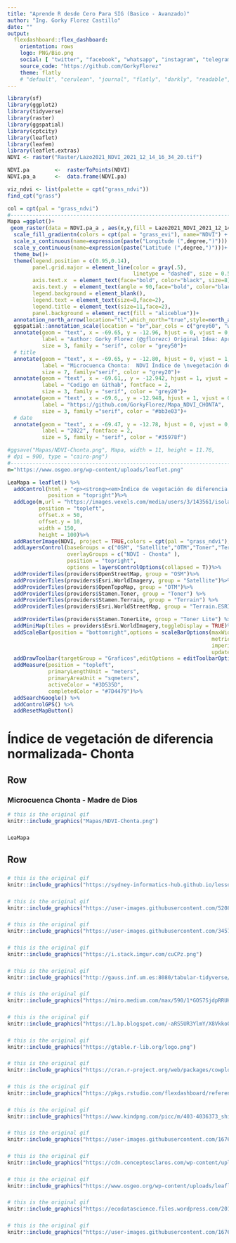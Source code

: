 ---
title: "Aprende R desde Cero Para SIG (Basico - Avanzado)"
author: "Ing. Gorky Florez Castillo"
date: ""
output: 
  flexdashboard::flex_dashboard:
    orientation: rows
    logo: PNG/Bio.png
    social: [ "twitter", "facebook", "whatsapp", "instagram", "telegram", "linkedin", "pinterest" ]
    source_code: "https://github.com/GorkyFlorez"
    theme: flatly
    # "default", "cerulean", "journal", "flatly", "darkly", "readable", "spacelab", "united", "cosmo", "lumen", "paper", "sandstone", "simplex", "yeti"
---


```{r setup, include=FALSE}
library(sf)
library(ggplot2)
library(tidyverse)
library(raster)
library(ggspatial)
library(cptcity)
library(leaflet)
library(leafem)
library(leaflet.extras)
NDVI <- raster("Raster/Lazo2021_NDVI_2021_12_14_16_34_20.tif")

NDVI.pa        <-  rasterToPoints(NDVI)
NDVI.pa_a      <-  data.frame(NDVI.pa)

viz_ndvi <- list(palette = cpt("grass_ndvi"))
find_cpt("grass")

col = cpt(pal = "grass_ndvi")
#------------------------------------------------------------------------
Mapa =ggplot()+
 geom_raster(data = NDVI.pa_a , aes(x,y,fill = Lazo2021_NDVI_2021_12_14_16_34_20)) + 
  scale_fill_gradientn(colors = cpt(pal = "grass_evi"), name="NDVI") +
  scale_x_continuous(name=expression(paste("Longitude (",degree,")"))) +
  scale_y_continuous(name=expression(paste("Latitude (",degree,")")))+
  theme_bw()+
  theme(legend.position = c(0.95,0.14),
        panel.grid.major = element_line(color = gray(.5),
                                        linetype = "dashed", size = 0.5),
        axis.text.x  = element_text(face="bold", color="black", size=8),
        axis.text.y  = element_text(angle = 90,face="bold", color="black", size=8),
        legend.background = element_blank(),
        legend.text = element_text(size=8,face=2),
        legend.title = element_text(size=11,face=2),
        panel.background = element_rect(fill = "aliceblue"))+
  annotation_north_arrow(location="tl",which_north="true",style=north_arrow_fancy_orienteering ())+
  ggspatial::annotation_scale(location = "br",bar_cols = c("grey60", "white"), text_family = "ArcherPro Book")+
  annotate(geom = "text", x = -69.65, y = -12.96, hjust = 0, vjust = 0, lineheight = .9,
           label = "Author: Gorky Florez (@gflorezc) Original Idea: Aprende R desde cero, Geometries: RStudio Data: ING-Peru, 2022;",
           size = 3, family = "serif", color = "grey50")+
  # title
  annotate(geom = "text", x = -69.65, y = -12.80, hjust = 0, vjust = 1, 
           label = "Microcuenca Chonta:  NDVI Índice de \nvegetación de diferencia normalizada",
           size = 7, family="serif", color = "grey20")+
  annotate(geom = "text", x = -69.61,, y = -12.942, hjust = 1, vjust = 0,
           label = "Codigo en Githab", fontface = 2,
           size = 3, family = "serif", color = "grey20")+
  annotate(geom = "text", x = -69.6,, y = -12.948, hjust = 1, vjust = 0,
           label = "https://github.com/GorkyFlorez/Mapa_NDVI_CHONTA",
           size = 3, family ="serif", color = "#bb3e03")+
  # date
  annotate(geom = "text", x = -69.47, y = -12.78, hjust = 0, vjust = 0,
           label = "2022", fontface = 2,
           size = 5, family = "serif", color = "#35978f")

#ggsave("Mapas/NDVI-Chonta.png", Mapa, width = 11, height = 11.76, 
# dpi = 900, type = "cairo-png")
#------------------------------------------------------------------------
m="https://www.osgeo.org/wp-content/uploads/leaflet.png"

LeaMapa = leaflet() %>%
  addControl(html = "<p><strong><em>Índice de vegetación de diferencia normalizada- Chonta</em></strong></p>",
             position = "topright")%>%
  addLogo(m,url = "https://images.vexels.com/media/users/3/143561/isolated/preview/afa3aa927b63061e3b0222b7dab9cdbf-ubicaci--n-n--utica-norte-flecha-vintage-by-vexels.png",
          position = "topleft",
          offset.x = 50,
          offset.y = 10,
          width = 150,
          height = 100)%>%
  addRasterImage(NDVI, project = TRUE,colors = cpt(pal = "grass_ndvi"), group = "NDVI - Chonta")%>%
  addLayersControl(baseGroups = c("OSM", "Satellite","OTM","Toner","Terrain","Terrain.ESRI", "Toner Lite","CartoDB.Positron"),
                   overlayGroups = c("NDVI - Chonta" ),
                   position = "topright",
                   options = layersControlOptions(collapsed = T))%>%
  addProviderTiles(providers$OpenStreetMap, group = "OSM")%>%
  addProviderTiles(providers$Esri.WorldImagery, group = "Satellite")%>%
  addProviderTiles(providers$OpenTopoMap, group = "OTM")%>%
  addProviderTiles(providers$Stamen.Toner, group = "Toner") %>%
  addProviderTiles(providers$Stamen.Terrain, group = "Terrain") %>%
  addProviderTiles(providers$Esri.WorldStreetMap, group = "Terrain.ESRI") %>%

  addProviderTiles(providers$Stamen.TonerLite, group = "Toner Lite") %>%
  addMiniMap(tiles = providers$Esri.WorldImagery,toggleDisplay = TRUE)%>%
  addScaleBar(position = "bottomright",options = scaleBarOptions(maxWidth = 100,
                                                                 metric = TRUE,
                                                                 imperial = TRUE,
                                                                 updateWhenIdle = TRUE)) %>%
  addDrawToolbar(targetGroup = "Graficos",editOptions = editToolbarOptions(selectedPathOptions = selectedPathOptions()))%>%
  addMeasure(position = "topleft",
             primaryLengthUnit = "meters",
             primaryAreaUnit = "sqmeters",
             activeColor = "#3D535D",
             completedColor = "#7D4479")%>% 
  addSearchGoogle() %>% 
  addControlGPS() %>% 
  addResetMapButton()
```


Índice de vegetación de diferencia normalizada- Chonta
=====

Row {data-height=1100}
--------------------------------------

### Microcuenca Chonta - Madre de Dios {data-width=500}

```{r}
# this is the original gif
knitr::include_graphics("Mapas/NDVI-Chonta.png")
```

###  {data-width=500}

```{r}
LeaMapa
```



Row {data-height=100}
--------------------------------------

### 
```{r}
# this is the original gif
knitr::include_graphics("https://sydney-informatics-hub.github.io/lessonbmc/fig/tidyverse_website.png")
```

### 
```{r}
# this is the original gif
knitr::include_graphics("https://user-images.githubusercontent.com/520851/34887433-ce1d130e-f7c6-11e7-83fc-d60ad4fae6bd.gif")
```

### 
```{r}
# this is the original gif
knitr::include_graphics("https://user-images.githubusercontent.com/3457131/78889080-49661800-7a63-11ea-9442-d8c2eecd4a3f.png")
```

### 
```{r}
# this is the original gif
knitr::include_graphics("https://i.stack.imgur.com/cuCPz.png")
```

### 
```{r}
# this is the original gif
knitr::include_graphics("http://gauss.inf.um.es:8080/tabular-tidyverse/www/images/hex-tidyverse.png")
```

### 
```{r}
# this is the original gif
knitr::include_graphics("https://miro.medium.com/max/590/1*GOS7SjdpRRUKVdLNwrFAGg.png")
```

### 
```{r}
# this is the original gif
knitr::include_graphics("https://1.bp.blogspot.com/-aRS5UR3YlmY/X8Vkko0Ip3I/AAAAAAAAJKE/aujyMdWalXs7pwEkw7-8F17OLc5T4bVRQCLcBGAsYHQ/s278/logo.png")
```

### 
```{r}
# this is the original gif
knitr::include_graphics("https://gtable.r-lib.org/logo.png")
```

### 
```{r}
# this is the original gif
knitr::include_graphics("https://cran.r-project.org/web/packages/cowplot/readme/man/figures/logo.png")
```

### 
```{r}
# this is the original gif
knitr::include_graphics("https://pkgs.rstudio.com/flexdashboard/reference/figures/logo.png")
```

###
```{r}
# this is the original gif
knitr::include_graphics("https://www.kindpng.com/picc/m/403-4036373_shiny-shiny-r-logo-png-transparent-png.png")
```
 

###  
```{r}
# this is the original gif
knitr::include_graphics("https://user-images.githubusercontent.com/16768318/118376965-5f7dca80-b5cb-11eb-9a82-47876680a3e6.png")
```

### 
```{r}
# this is the original gif
knitr::include_graphics("https://cdn.conceptosclaros.com/wp-content/uploads/2016/07/RStudio-Ball.png")
```

### 
```{r}
# this is the original gif
knitr::include_graphics("https://www.osgeo.org/wp-content/uploads/leaflet.png")
```

### 
```{r}
# this is the original gif
knitr::include_graphics("https://ecodatascience.files.wordpress.com/2019/06/4.jpg")
```

### 
```{r}
# this is the original gif
knitr::include_graphics("https://user-images.githubusercontent.com/16768318/118376968-63a9e800-b5cb-11eb-83e7-3f36299e17cb.png")
```

